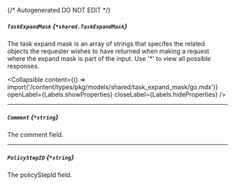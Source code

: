 {/* Autogenerated DO NOT EDIT  */}

##### `TaskExpandMask` *{`*shared.TaskExpandMask`}*
The task expand mask is an array of strings that specifes the related objects the requester wishes to have returned when making a request where the expand mask is part of the input. Use '\*' to view all possible responses.

<Collapsible content={() => import('/content/types/pkg/models/shared/task_expand_mask/go.mdx')} openLabel={Labels.showProperties} closeLabel={Labels.hideProperties} />


---
##### `Comment` *{`*string`}*
The comment field.

---
##### `PolicyStepID` *{`*string`}*
The policyStepId field.


